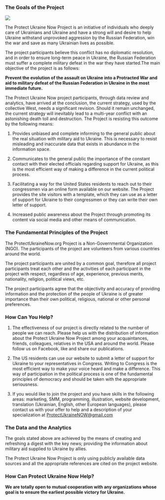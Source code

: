 ---
---

### The Goals of the Project

![](@assets/logo/pun-logo-vertical.svg)

The Protect Ukraine Now Project is an initiative of individuals who deeply care of Ukrainians and Ukraine and have a strong will and desire to help Ukraine withstand unprovoked aggression by the Russian Federation, win the war and save as many Ukrainian lives as possible.

The project participants believe this conflict has no diplomatic resolution, and in order to ensure long-term peace in Ukraine, the Russian Federation must suffer a complete military defeat in the war they have started.The main objective of the project is as follows:

**Prevent the evolution of the assault on Ukraine into a Protracted War and aid to military defeat of the Russian Federation in Ukraine in the most immediate future.**

The Protect Ukraine Now project participants, through data review and analytics, have arrived at the conclusion, the current strategy, used by the collective West, needs a significant revision. Should it remain unchanged, the current strategy will inevitably lead to a multi-year conflict with an astonishing death toll and destruction. The Project is resisting this outcome by the following means:

1.  Provides unbiased and complete informing to the general public about the real situation with military aid to Ukraine. This is necessary to resist misleading and inaccurate data that exists in abundance in the information space.
    
2.  Communicates to the general public the importance of the constant contact with their elected officials regarding support for Ukraine, as this is the most efficient way of making a difference in the current political process.
    
3.  Facilitating a way for the United States residents to reach out to their congressmen via an online form available on our website. The Project provides the site visitors with a template, which they can use as a letter of support for Ukraine to their congressmen or they can write their own letter of support.
    
4.  Increased public awareness about the Project through promoting its content via social media and other means of communication.
    

### The Fundamental Principles of the Project

The ProtectUkraineNow.org Project is a Non-Governmental Organization (NGO). The participants of the project are volunteers from various countries around the world.

The project participants are united by a common goal, therefore all project participants treat each other and the activities of each participant in the project with respect, regardless of age, experience, previous merits, nationality, religion, political views, etc.

The project participants agree that the objectivity and accuracy of providing information and the protection of the people of Ukraine is of greater importance than their own political, religious, national or other personal preferences.

### How Can You Help?

1.  The effectiveness of our project is directly related to the number of people we can reach. Please help us with the distribution of information about the Protect Ukraine Now Project among your acquaintances, friends, colleagues, relatives in the USA and around the world. Please follow us on Facebook, like and share our publications.
    
2.  The US residents can use our website to submit a letter of support for Ukraine to your representatives in Congress. Writing to Congress is the most efficient way to make your voice heard and make a difference. This way of participation in the political process is one of the fundamental principles of democracy and should be taken with the appropriate seriousness.
    
3.  If you would like to join the project and you have skills in the following areas: marketing, SMM, programming, illustration, website development, translation (Ukrainian, English, other European languages), please contact us with your offer to help and a description of your specialization at [ProtectUkraineNOW@gmail.com](mailto:ProtectUkraineNOW@gmail.com)
    

### The Data and the Analytics

The goals stated above are achieved by the means of creating and refreshing a digest with the key news; providing the information about military aid supplied to Ukraine by allies.

The Protect Ukraine Now Project is only using publicly available data sources and all the appropriate references are cited on the project website.

### How Can Protect Ukraine Now Help?

**We are totally open to mutual cooperation with any organizations whose goal is to ensure the earliest possible victory for Ukraine.**